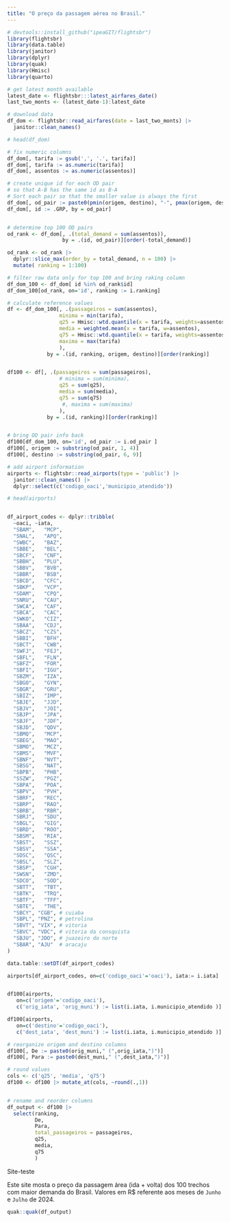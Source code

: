 ```yaml
---
title: "O preço da passagem aérea no Brasil."
---
```

```r
# devtools::install_github("ipeaGIT/flightsbr")
library(flightsbr)
library(data.table)
library(janitor)
library(dplyr)
library(quak)
library(Hmisc)
library(quarto)

# get latest month available
latest_date <- flightsbr:::latest_airfares_date()
last_two_monts <- (latest_date-1):latest_date

# download data
df_dom <- flightsbr::read_airfares(date = last_two_monts) |>
  janitor::clean_names()

# head(df_dom)

# fix numeric columns
df_dom[, tarifa := gsub(',', '.', tarifa)]
df_dom[, tarifa := as.numeric(tarifa)]
df_dom[, assentos := as.numeric(assentos)]

# create unique id for each OD pair
# so that A-B has the same id as B-A
# Sort each pair so that the smaller value is always the first
df_dom[, od_pair := paste0(pmin(origem, destino), "-", pmax(origem, destino))]
df_dom[, id := .GRP, by = od_pair]


# determine top 100 OD pairs
od_rank <- df_dom[, .(total_demand = sum(assentos)),
                  by = .(id, od_pair)][order(-total_demand)]

od_rank <- od_rank |>
  dplyr::slice_max(order_by = total_demand, n = 100) |>
  mutate( ranking = 1:100)

# filter raw data only for top 100 and bring raking column
df_dom_100 <- df_dom[ id %in% od_rank$id]
df_dom_100[od_rank, on='id', ranking := i.ranking]

# calculate reference values
df <- df_dom_100[, .(passageiros = sum(assentos),
                 minima = min(tarifa),
                 q25 = Hmisc::wtd.quantile(x = tarifa, weights=assentos,probs = 0.25),
                 media = weighted.mean(x = tarifa, w=assentos),
                 q75 = Hmisc::wtd.quantile(x = tarifa, weights=assentos,probs = 0.75),
                 maxima = max(tarifa)
                 ),
             by = .(id, ranking, origem, destino)][order(ranking)]


df100 <- df[, .(passageiros = sum(passageiros),
                 # minima = sum(minima),
                 q25 = sum(q25),
                 media = sum(media),
                 q75 = sum(q75)
                  #, maxima = sum(maxima)
                 ),
             by = .(id, ranking)][order(ranking)]


# bring OD pair info back
df100[df_dom_100, on='id', od_pair := i.od_pair ]
df100[, origem := substring(od_pair, 1, 4)]
df100[, destino := substring(od_pair, 6, 9)]

# add airport information
airports <- flightsbr::read_airports(type = 'public') |>
  janitor::clean_names() |>
  dplyr::select(c('codigo_oaci','municipio_atendido'))

# head(airports)


df_airport_codes <- dplyr::tribble(
  ~oaci, ~iata,
  "SBAM",	"MCP",
  "SNAL",	"APQ",
  "SWBC",	"BAZ",
  "SBBE",	"BEL",
  "SBCF",	"CNF",
  "SBBH",	"PLU",
  "SBBV",	"BVB",
  "SBBR",	"BSB",
  "SBCD",	"CFC",
  "SBKP",	"VCP",
  "SDAM",	"CPQ",
  "SNRU",	"CAU",
  "SWCA",	"CAF",
  "SBCA",	"CAC",
  "SWKO",	"CIZ",
  "SBAA",	"CDJ",
  "SBCZ",	"CZS",
  "SBBI",	"BFH",
  "SBCT",	"CWB",
  "SWFJ",	"FEJ",
  "SBFL",	"FLN",
  "SBFZ",	"FOR",
  "SBFI",	"IGU",
  "SBZM",	"IZA",
  "SBGO",	"GYN",
  "SBGR",	"GRU",
  "SBIZ",	"IMP",
  "SBJE",	"JJD",
  "SBJV",	"JOI",
  "SBJP",	"JPA",
  "SBJF",	"JDF",
  "SBJD",	"QDV",
  "SBMQ",	"MCP",
  "SBEG",	"MAO",
  "SBMO",	"MCZ",
  "SBMS",	"MVF",
  "SBNF",	"NVT",
  "SBSG",	"NAT",
  "SBPB",	"PHB",
  "SSZW",	"PGZ",
  "SBPA",	"POA",
  "SBPV",	"PVH",
  "SBRF",	"REC",
  "SBRP",	"RAO",
  "SBRB",	"RBR",
  "SBRJ",	"SDU",
  "SBGL",	"GIG",
  "SBRD",	"ROO",
  "SBSM",	"RIA",
  "SBST",	"SSZ",
  "SBSV",	"SSA",
  "SDSC",	"QSC",
  "SBSL",	"SLZ",
  "SBSP",	"CGH",
  "SWSN",	"ZMD",
  "SDCO",	"SOD",
  "SBTT",	"TBT",
  "SBTK",	"TRQ",
  "SBTF",	"TFF",
  "SBTE",	"THE",
  "SBCY", "CGB", # cuiaba
  "SBPL", "PNZ", # petrolina
  "SBVT", "VIX", # vitoria
  "SBVC", "VDC", # vitoria da consquista
  "SBJU", "JDO", # juazeiro do norte
  "SBAR", "AJU"  # aracaju
)

data.table::setDT(df_airport_codes)

airports[df_airport_codes, on=c('codigo_oaci'='oaci'), iata:= i.iata]


df100[airports,
   on=c('origem'='codigo_oaci'),
   c('orig_iata', 'orig_muni') := list(i.iata, i.municipio_atendido )]

df100[airports,
   on=c('destino'='codigo_oaci'),
   c('dest_iata', 'dest_muni') := list(i.iata, i.municipio_atendido )]

# reorganize origem and destino columns
df100[, De := paste0(orig_muni," (",orig_iata,")")]
df100[, Para := paste0(dest_muni," (",dest_iata,")")]

# round values
cols <- c('q25', 'media', 'q75')
df100 <- df100 |> mutate_at(cols, ~round(.,1))


# rename and reorder columns
df_output <- df100 |>
  select(ranking,
         De,
         Para,
         total_passageiros = passageiros,
         q25,
         media,
         q75
         )

```

Site-teste

::: {.callout-note appearance="simple"}
Este site mosta o preço da passagem área (ida + volta) dos 100 trechos com maior demanda do Brasil. Valores em R$ referente aos meses de `Junho` e `Julho` de 2024.
:::




```r
quak::quak(df_output)
```